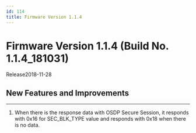 ```yaml
---
id: 114
title: Firmware Version 1.1.4
---
```


# Firmware Version 1.1.4 (Build No. 1.1.4_181031)

Release<Separator/>2018-11-28


## New Features and Improvements

---

1. When there is the response data with OSDP Secure Session, it responds with 0x16 for SEC_BLK_TYPE value and responds with 0x18 when there is no data.